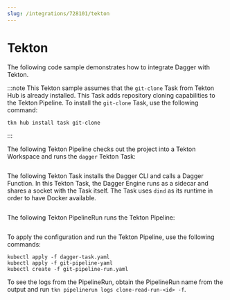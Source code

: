 ```yaml
---
slug: /integrations/728101/tekton
---
```


# Tekton

The following code sample demonstrates how to integrate Dagger with Tekton.

:::note
This Tekton sample assumes that the `git-clone` Task from Tekton Hub is already installed. This Task adds repository cloning capabilities to the Tekton Pipeline. To install the `git-clone` Task, use the following command:

```shell
tkn hub install task git-clone
```
:::

The following Tekton Pipeline checks out the project into a Tekton Workspace and runs the `dagger` Tekton Task:

```yaml title="git-pipeline.yaml" file=./snippets/tekton-git-pipeline.yaml
```

The following Tekton Task installs the Dagger CLI and calls a Dagger Function. In this Tekton Task, the Dagger Engine runs as a sidecar and shares a socket with the Task itself. The Task uses `dind` as its runtime in order to have Docker available.

```yaml title="dagger-task.yaml" file=./snippets/tekton-dagger-task.yaml
```

The following Tekton PipelineRun runs the Tekton Pipeline:

```yaml title="git-pipeline-run.yaml" file=./snippets/tekton-git-pipeline-run.yaml
```

To apply the configuration and run the Tekton Pipeline, use the following commands:

```shell
kubectl apply -f dagger-task.yaml
kubectl apply -f git-pipeline-yaml
kubectl create -f git-pipeline-run.yaml
```

To see the logs from the PipelineRun, obtain the PipelineRun name from the output and run `tkn pipelinerun logs clone-read-run-<id> -f`.
